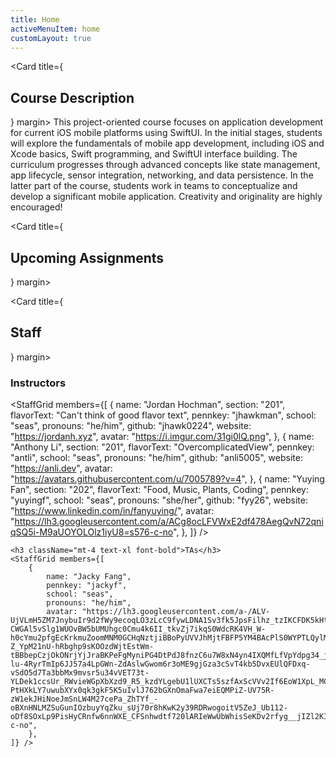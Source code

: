 ```yaml
---
title: Home
activeMenuItem: home
customLayout: true
---
```


<Card title={<h2>Course Description</h2>} margin>
    <Prose>
      This project-oriented course focuses on application development for current iOS mobile
      platforms using SwiftUI. In the initial stages, students will explore the fundamentals of
      mobile app development, including iOS and Xcode basics, Swift programming, and SwiftUI
      interface building. The curriculum progresses through advanced concepts like state management,
      app lifecycle, sensor integration, networking, and data persistence. In the latter part of the
      course, students work in teams to conceptualize and develop a significant mobile application.
      Creativity and originality are highly encouraged!
    </Prose>
</Card>

<Card title={<h2>Upcoming Assignments</h2>} margin>
    <UpcomingAssignments />
</Card>

<Card title={<h2>Staff</h2>} margin>
    <h3 className="font-bold text-xl">Instructors</h3>
    <StaffGrid members={[
        {
            name: "Jordan Hochman",
            section: "201",
            flavorText: "Can't think of good flavor text",
            pennkey: "jhawkman",
            school: "seas",
            pronouns: "he/him",
            github: "jhawk0224",
            website: "https://jordanh.xyz",
            avatar: "https://i.imgur.com/31gi0lQ.png",
        },
        {
            name: "Anthony Li",
            section: "201",
            flavorText: "OvercomplicatedView",
            pennkey: "antli",
            school: "seas",
            pronouns: "he/him",
            github: "anli5005",
            website: "https://anli.dev",
            avatar: "https://avatars.githubusercontent.com/u/7005789?v=4",
        },
        {
            name: "Yuying Fan",
            section: "202",
            flavorText: "Food, Music, Plants, Coding",
            pennkey: "yuyingf",
            school: "seas",
            pronouns: "she/her",
            github: "fyy26",
            website: "https://www.linkedin.com/in/fanyuying/",
            avatar: "https://lh3.googleusercontent.com/a/ACg8ocLFVWxE2df478AegQvN72qniqSQ5i-M9aUOYOLOlz1iyU8=s576-c-no",
        },
    ]} />

    <h3 className="mt-4 text-xl font-bold">TAs</h3>
    <StaffGrid members={[
        {
            name: "Jacky Fang",
            pennkey: "jackyf",
            school: "seas",
            pronouns: "he/him",
            avatar: "https://lh3.googleusercontent.com/a-/ALV-UjVLmH5ZM7JnybuIr9d2fWy9ecoqLO3zLcC9fywLDNA1Sv3fk5JpsFilhz_tzIKCFDK5kHtFaG1KzocmSBDlsvzD4yvvVG8lvONPsMRnC4splL1bm-CWGAl5vSlg1WUOvBW5bUMUhgc0Cmu4k6II_tkvZj7ikqS0WdcRK4VH_W-h0cYmu2pfgEcKrkmuZoomMNM0GCHqNztjiBBoPyUVVJhMjtFBFP5YM4BAcPlS0WYPTLQylMyFTX9llGTSMizFFMt48FkFjM9ida1EmvqZITAhlURibe5gihBfweKu765BAoJuRJ-Z_YpM21nU-hRbghp9sKOOzdWjtEstWm-tBBbepCzjOkONrjYjJraBKPeFgMyniPG4DtPdJ8fnzC6u7W8xN4yn4IXQMfLfVpYdpg34_jgBpoPESAxbHmexGvPFADIkad7JlRdU_E9tcL-lu-4RyrTmIp6JJ57a4LpGWn-ZdAslwGwom6r3oME9gjGza3cSvT4kb5DvxEUlQFDxq-vSdO5d7Ta3bbMx9mvsr5u34vVET73t-YLDek1ccsUr_RWvieWGpXbXzd9_R5_kzdYLgebU1lUXCTs5szfAxScVVv2If6EoW1XpL_MCOuXSv2EwxSJVn9rWWF15KcRFbluKf77hD6TtzqzwOZT0TpRN9do9mdjTr7ACzLcS2zW6SzCpna37xfTZFsV6vIGBvEM2HGNWnTW4_LrTrW5HI-PtHXkLY7uwubXYx0qk3gkF5K5uIvlJ762bGXnOmaFwa7eiEQMPiZ-UV75R-zW1ekJHiNoeJmSnLW4M27cePa_ZhTYf_-oBXnHNLMZSuGunIOzbuyYqZku_sUj70r8hKwK2y39RDRwogoitV5ZeJ_Ub112-oDf8SOxLp9PisHyCRnfw6nnWXE_CFSnhwdtf720lARIeWwUbWhisSeKDv2rfyg__jIZl2KIVe2rvA86Gj0K9JVSo0qf0JPs8x8cxZcAehk4q=s360-c-no",
        },
    ]} />
</Card>

